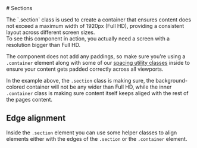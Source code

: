 
<Meta of={SectionStories} />

<div className="docs-title">
  # Sections

  <link-design of={JSON.stringify(SectionStories)}></link-design>
</div>

<PackageTag meta={meta}/>

<div className="lead">
The `.section` class is used to create a container that ensures content does not exceed a maximum width of 1920px (Full HD), providing a consistent layout across different screen sizes.
</div>

<post-banner>
  To see this component in action, you actually need a screen with a resolution bigger than Full HD.
</post-banner>

The component does not add any paddings, so make sure you're using a `.container` element along with some of our [spacing utility classes](/?path=/docs/facaacfd-18f1-49b4-80f1-a96680730fa0--docs) inside to ensure your content gets padded correctly across all viewports.

<Canvas sourceState="shown" of={SectionStories.Default}/>

In the example above, the `.section` class is making sure, the background-colored container will not be any wider than Full HD, while the inner `.container` class is making sure content itself keeps aliged with the rest of the pages content.

## Edge alignment

Inside the `.section` element you can use some helper classes to align elements either with the edges of the `.section` or the `.container` element.

<Canvas of={SectionStories.Alignment}/>
<div className="hide-col-default">
  <Controls of={SectionStories.Alignment}/>
</div>
